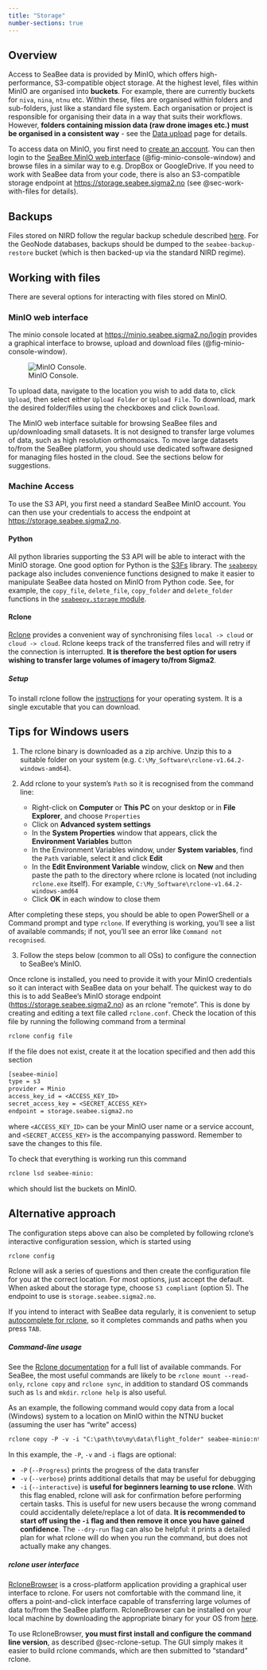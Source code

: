 ```yaml
---
title: "Storage"
number-sections: true
---
```


## Overview {#sec-overview}

Access to SeaBee data is provided by MinIO, which offers high-performance, S3-compatible object storage. At the highest level, files within MinIO are organised into **buckets**. For example, there are currently buckets for `niva`, `nina`, `ntnu` etc. Within these, files are organised within folders and sub-folders, just like a standard file system. Each organisation or project is responsible for organising their data in a way that suits their workflows. However, **folders containing mission data (raw drone images etc.) must be organised in a consistent way** - see the [Data upload](./data-upload.qmd) page for details.

To access data on MinIO, you first need to [create an account](./login.qmd#sec-minio). You can then login to the [SeaBee MinIO web interface](https://minio.seabee.sigma2.no/login) (@fig-minio-console-window) and browse files in a similar way to e.g. DropBox or GoogleDrive. If you need to work with SeaBee data from your code, there is also an S3-compatible storage endpoint at <https://storage.seabee.sigma2.no> (see @sec-work-with-files for details). 

## Backups {#sec-backups}

 Files stored on NIRD follow the regular backup schedule described [here](https://documentation.sigma2.no/files_storage/backup.html#nird). For the GeoNode databases, backups should be dumped to the `seabee-backup-restore` bucket (which is then backed-up via the standard NIRD regime).

## Working with files {#sec-work-with-files}

There are several options for interacting with files stored on MinIO.

### MinIO web interface {#sec-minio-ui}
 
 The minio console located at <https://minio.seabee.sigma2.no/login> provides a graphical interface to browse, upload and download files (@fig-minio-console-window). 
 
 ![MinIO Console.](./images/minio_console_window.png){#fig-minio-console-window}

 To upload data, navigate to the location you wish to add data to, click `Upload`, then select either `Upload Folder` or `Upload File`. To download, mark the desired folder/files using the checkboxes and click `Download`.
 
::: {.callout-note}
The MinIO web interface suitable for browsing SeaBee files and up/downloading small datasets. It is not designed to transfer large volumes of data, such as high resolution orthomosaics. To move large datasets to/from the SeaBee platform, you should use dedicated software designed for managing files hosted in the cloud. See the sections below for suggestions. 
::: 

### Machine Access {#sec-machine-access}

To use the S3 API, you first need a standard SeaBee MinIO account. You can then use your credentials to access the endpoint at <https://storage.seabee.sigma2.no>.

#### Python {#sec-python}

 All python libraries supporting the S3 API will be able to interact with the MinIO storage. One good option for Python is the [S3Fs](https://s3fs.readthedocs.io/en/latest/) library. The [`seabeepy`](https://github.com/SeaBee-no/seabeepy) package also includes convenience functions designed to make it easier to manipulate SeaBee data hosted on MinIO from Python code. See, for example, the `copy_file`, `delete_file`, `copy_folder` and `delete_folder` functions in the [`seabeepy.storage` module](https://github.com/SeaBee-no/seabeepy/blob/main/seabeepy/storage.py).

#### Rclone {#sec-rclone}

[Rclone](https://rclone.org/) provides a convenient way of synchronising files `local -> cloud` or `cloud -> cloud`. Rclone keeps track of the transferred files and will retry if the connection is interrupted. **It is therefore the best option for users wishing to transfer large volumes of imagery to/from Sigma2**.

##### Setup {#sec-rclone-setup}

To install rclone follow the [instructions](https://rclone.org/install/) for your operating system. It is a single excutable that you can download.

::: {.callout-tip}
## Tips for Windows users

 1. The rclone binary is downloaded as a zip archive. Unzip this to a suitable folder on your system (e.g. `C:\My_Software\rclone-v1.64.2-windows-amd64`).

 2. Add rclone to your system's `Path` so it is recognised from the command line:
    * Right-click on **Computer** or **This PC** on your desktop or in **File Explorer**, and choose `Properties`
    * Click on **Advanced system settings**
    * In the **System Properties** window that appears, click the **Environment Variables** button
    * In the Environment Variables window, under **System variables**, find the `Path` variable, select it and click **Edit**
    * In the **Edit Environment Variable** window, click on **New** and then paste the path to the directory where rclone is located (not including `rclone.exe` itself). For example, `C:\My_Software\rclone-v1.64.2-windows-amd64`
    * Click **OK** in each window to close them

After completing these steps, you should be able to open PowerShell or a Command prompt and type `rclone`. If everything is working, you’ll see a list of available commands; if not, you'll see an error like `Command not recognised`.

 3. Follow the steps below (common to all OSs) to configure the connection to SeaBee's MinIO.
:::

Once rclone is installed, you need to provide it with your MinIO credentials so it can interact with SeaBee data on your behalf. The quickest way to do this is to add SeaBee's MinIO storage endpoint (<https://storage.seabee.sigma2.no>) as an rclone "remote". This is done by creating and editing a text file called `rclone.conf`. Check the location of this file by running the following command from a terminal

 ```bash
 rclone config file
 ```

If the file does not exist, create it at the location specified and then add this section

 ```txt
 [seabee-minio]
type = s3
provider = Minio
access_key_id = <ACCESS_KEY_ID>
secret_access_key = <SECRET_ACCESS_KEY>
endpoint = storage.seabee.sigma2.no
```   

where `<ACCESS_KEY_ID>` can be your MinIO user name or a service account, and `<SECRET_ACCESS_KEY>` is the accompanying password. Remember to save the changes to this file.

To check that everything is working run this command

```bash
rclone lsd seabee-minio:
```

which should list the buckets on MinIO.

::: {.callout-tip}
## Alternative approach

The configuration steps above can also be completed by following rclone's interactive configuration session, which is started using

```bash
rclone config
```

Rclone will ask a series of questions and then create the configuration file for you at the correct location. For most options, just accept the default. When asked about the storage type, choose `S3 compliant` (option 5). The endpoint to use is `storage.seabee.sigma2.no`. 
:::

If you intend to interact with SeaBee data regularly, it is convenient to setup [autocomplete for rclone](https://rclone.org/commands/rclone_genautocomplete/), so it completes commands and paths when you press `TAB`.

##### Command-line usage {#sec-rclone-usage}

See the [Rclone documentation](https://rclone.org/docs/) for a full list of available commands. For SeaBee, the most useful commands are likely to be `rclone mount --read-only`, `rclone copy` and `rclone sync`, in addition to standard OS commands such as `ls` and `mkdir`. `rclone help` is also useful.

As an example, the following command would copy data from a local (Windows) system to a location on MinIO within the NTNU bucket (assuming the user has "write" access)

```txt
rclone copy -P -v -i "C:\path\to\my\data\flight_folder" seabee-minio:ntnu/2022/flight_folder
```

In this example, the `-P`, `-v` and `-i` flags are optional: 

 * `-P` (`--Progress`) prints the progress of the data transfer
 * `-v` (`--verbose`) prints additional details that may be useful for debugging
 * `-i` (`--interactive`) is **useful for beginners learning to use rclone**. With this flag enabled, rclone will ask for confirmation before performing certain tasks. This is useful for new users because the wrong command could accidentally delete/replace a lot of data. **It is recommended to start off using the `-i` flag and then remove it once you have gained confidence**. The `--dry-run` flag can also be helpful: it prints a detailed plan for what rclone will do when you run the command, but does not actually make any changes.

##### rclone user interface {#sec-rclone-gui}

[RcloneBrowser](https://kapitainsky.github.io/RcloneBrowser/) is a cross-platform application providing a graphical user interface to rclone. For users not comfortable with the command line, it offers a point-and-click interface capable of transferring large volumes of data to/from the SeaBee platform. RcloneBrowser can be installed on your local machine by downloading the appropriate binary for your OS from [here](https://github.com/kapitainsky/RcloneBrowser/releases).

::: {.callout-important}
To use RcloneBrowser, **you must first install and configure the command line version**, as described @sec-rclone-setup. The GUI simply makes it easier to build rclone commands, which are then submitted to "standard" rclone.
:::